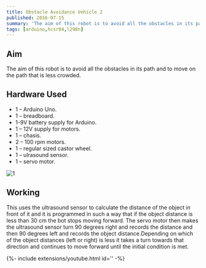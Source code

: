 ```yaml
---
title: Obstacle Avoidance Vehicle 2
published: 2016-07-15
summary: 'The aim of this robot is to avoid all the obstacles in its path and to move on the path that is less crowded.'
tags: [arduino,hcsr04,l298n]
---
```


## Aim
The aim of this robot is to avoid all the obstacles in its path and to move on the path that is less crowded.
<!--more-->

## Hardware Used
- 1 – Arduino Uno.
- 1 – breadboard.
- 1-9V battery supply for Arduino.
- 1 – 12V supply for motors.
- 1 – chasis.
- 2 – 100 rpm motors.
- 1 – regular sized castor wheel.
- 1 – ulrasound sensor.
- 1 – servo motor.

<Image
  src='/static/images/blog/thumbnails/Obstacle Avoidance Vehicle 2.png'
  alt='1'
  width='auto'
  height='auto'
/>
## Working
This uses the ultrasound sensor to calculate the distance of the object in front of it and it is programmed in such a way that if the object distance is less than 30 cm the bot stops moving forward. The servo motor then makes the ultrasound sensor turn 90 degrees right and records the distance and then 90 degrees left and records the object distance.Depending on which of the object distances (left or right) is less it takes a turn towards that direction and continues to move forward until the initial condition is met.

<EmbedItem url='https://www.youtube.com/embed/nEKwp_5kVLY' />
<div>{%- include extensions/youtube.html id='' -%}</div>

